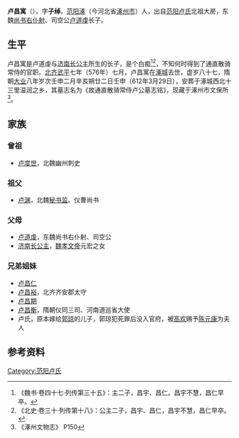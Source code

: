 '''卢昌寓'''（{{bd|490年||576年||}}），字'''子绰'''，[[范阳郡|范阳]][[涿县|涿]]（今河北省[[涿州市|涿州市]]）人，出自[[范阳卢氏|范阳卢氏]]北祖大房，东魏[[尚书右仆射|尚书右仆射]]、司空公[[卢道虔|卢道虔]]长子。

==生平==
卢昌寓是卢道虔与[[济南公主|济南长公主]]所生的长子，是个白痴<ref>《魏书·卷四十七·列传第三十五》：主二子，昌宇、昌仁。昌宇不慧，昌仁早卒。</ref><ref>《北史·卷三十·列传第十八》：公主二子，昌宇、昌仁，昌宇不慧，昌仁早卒。</ref>，不知何时得到了通直散骑常侍的官职。[[北齐|北齐]][[武平_(北齐)|武平]]七年（576年）七月，卢昌寓在[[涿城|涿城]]去世，虚岁八十七，隋朝[[大业|大业]]八年岁次壬申二月辛亥朔廿二日壬申（612年3月29日），安葬于涿城西北十三里温润之乡，其墓志名为《故通直散骑常侍卢公墓志铭》，现藏于涿州市文保所<ref>《涿州文物志》 P150</ref>。

==家族==
{{main|范阳卢氏世系图}}

===曾祖===
*[[卢度世|卢度世]]，北魏幽州刺史

===祖父===
*[[卢渊|卢渊]]，北魏[[秘书监|秘书监]]、仪曹尚书

===父母===
*[[卢道虔|卢道虔]]，东魏尚书右仆射、司空公
*[[济南公主|济南长公主]]，[[魏孝文帝|魏孝文帝]]元宏之女

===兄弟姐妹===
*[[卢昌仁|卢昌仁]]
*[[卢昌裕|卢昌裕]]，北齐齐安郡太守
*[[卢昌期|卢昌期]]
*[[卢昌衡|卢昌衡]]，隋朝仪同三司、河南道巡省大使
*卢氏，原本嫁给[[郭琼|郭琼]]的儿子，郭琼犯死罪后没入官府，被[[高欢|高欢]]赐予[[陈元康|陈元康]]为夫人

==参考资料==
{{reflist}}

[[Category:范阳卢氏|Category:范阳卢氏]]